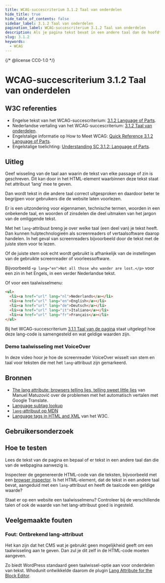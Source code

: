 ```yaml
---
title: WCAG-succescriterium 3.1.2 Taal van onderdelen
hide_title: true
hide_table_of_contents: false
sidebar_label: 3.1.2 Taal van onderdelen
pagination_label: WCAG-succescriterium 3.1.2 Taal van onderdelen
description: Als je pagina tekst bevat in een andere taal dan de hoofdtaal, geef dit dan aan. Dit kan door in het html-element waarbinnen de tekst staat het attribuut ‘lang’ mee te geven.
slug: 3.1.2
keywords:
  - WCAG
---
```


{/* @license CC0-1.0 */}


# WCAG-succescriterium 3.1.2 Taal van onderdelen

## W3C referenties

- Engelse tekst van het WCAG-succescriterium: [<span lang="en">3.1.2 Language of Parts</span>](https://www.w3.org/TR/WCAG22/#language-of-parts).
- Nederlandse vertaling van het WCAG-succescriterium: [3.1.2 Taal van onderdelen](https://www.w3.org/Translations/WCAG21-nl/#taal-van-onderdelen).
- Engelstalige informatie op <span lang="en">How to Meet WCAG</span>: [<span lang="en">Quick Reference 3.1.2 Language of Parts</span>](https://www.w3.org/WAI/WCAG22/quickref/#language-of-page).
- Engelstalige toelichting: [<span lang="en">Understanding SC 3.1.2: Language of Parts</span>](https://www.w3.org/WAI/WCAG22/Understanding/language-of-page).

## Uitleg

Geef wisseling van de taal aan waarin de tekst van elke passage of zin is geschreven. Dit kan door in het HTML-element waarbinnen deze tekst staat het attribuut ‘lang’ mee te geven.

Dan wordt tekst in die andere taal correct uitgesproken en daardoor beter te begrijpen voor gebruikers die de website laten voorlezen.

Er is een uitzondering voor eigennamen, technische termen, woorden in een onbekende taal, en woorden of zinsdelen die deel uitmaken van het jargon van de omliggende tekst.

Met het `lang`-attribuut breng je over welke taal (een deel van) je tekst heeft. Dan kunnen hulptechnologieën als screenreaders of vertaalsoftware daarop handelen. In het geval van screenreaders bijvoorbeeld door de tekst met de juiste stem voor te lezen.

Of de juiste stem ook echt wordt gebruikt is afhankelijk van de instellingen van de gebruikte screenreader of voorleessoftware.

Bijvoorbeeld `<p lang="en">Not all those who wander are lost.</p>` voor een zin in het Engels, in een verder Nederlandse tekst.

Of voor een taalwisselmenu:

```html
<ul>
  <li><a href="url" lang="nl">Nederlands</a></li>
  <li><a href="url" lang="en">English</a></li>
  <li><a href="url" lang="de">Deutsch</a></li>
  <li><a href="url" lang="it">Italiano</a></li>
  <li><a href="url" lang="fr">Français</a></li>
</ul>
```

Bij het WCAG-succescriterium [3.1.1 Taal van de pagina](/wcag/3.1.1) staat uitgelegd hoe deze lang-code is samengesteld en wat geldige waarden zijn.

### Demo taalwisseling met VoiceOver

In deze video hoor je hoe de screenreader VoiceOver wisselt van stem en taal voor teksten die met het `lang`-attribuut zijn gemarkeerd.

<VideoPlayer videoId="2UAjJ_5nxqw" />

## Bronnen

- [<span lang="en">The lang attribute: browsers telling lies, telling sweet little lies</span>](https://www.matuzo.at/blog/lang-attribute) van Manuel Matuzović over de problemen met het automatisch vertalen met Google Translate.
- [<span lang="en">Language subtag lookup</span>](https://r12a.github.io/app-subtags/)
- [<span lang="en">`lang`-attribuut op MDN</span>](https://developer.mozilla.org/en-US/docs/Web/HTML/Global_attributes/lang)
- [<span lang="en">Language tags in HTML and XML</span>](https://www.w3.org/International/articles/language-tags/index.en) van het W3C.

## Gebruikersonderzoek

<CTAGebruikersonderzoek />

## Hoe te testen

Lees de tekst van de pagina en bepaal of er tekst in een andere taal dan die van de webpagina aanwezig is.

Inspecteer de gegenereerde HTML-code van die teksten, bijvoorbeeld met een [browser inspector](https://developer.mozilla.org/en-US/docs/Learn/Common_questions/Tools_and_setup/What_are_browser_developer_tools).
Is het HTML-element, dat de tekst in een andere taal bevat, aangeduid met een `lang`-attribuut en heeft de taalcode een geldige waarde?

Staat er op een website een taalwisselmenu? Controleer bij de verschillende talen of ook de waarde van het lang-attribuut goed is ingesteld.

## Veelgemaakte fouten

### Fout: Ontbrekend lang-attribuut

Het kan zijn dat het CMS wat je gebruikt geen mogelijkheid geeft om een taalwisseling aan te geven. Dan zul je dit zelf in de HTML-code moeten aangeven.

Zo biedt WordPress standaard geen taalwissel-optie aan voor onderdelen van tekst. Whodunit ontwikkelde daarom de plugin [Lang Attribute for the Block Editor](https://wordpress.org/plugins/lang-attribute/).

<WCAGFooterInfo />
